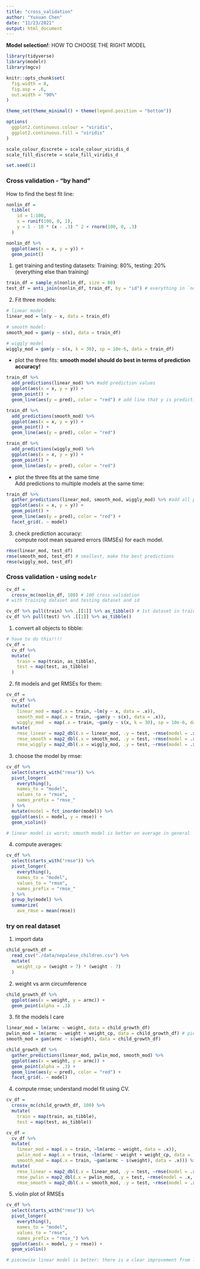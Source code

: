 ```yaml
---
title: "cross_validation"
author: "Yuxuan Chen"
date: "11/23/2021"
output: html_document
---
```

**Model selection!**: HOW TO CHOOSE THE  RIGHT MODEL

```r
library(tidyverse)
library(modelr)
library(mgcv)

knitr::opts_chunk$set(
  fig.width = 8,
  fig.asp = .6,
  out.width = "90%"
)

theme_set(theme_minimal() + theme(legend.position = "bottom"))

options(
  ggplot2.continuous.colour = "viridis", 
  ggplot2.continuous.fill = "viridis"
)

scale_colour_discrete = scale_colour_viridis_d
scale_fill_discrete = scale_fill_viridis_d

set.seed(1)
```


### Cross validation - "by hand"
How to find the best fit line: 

```r
nonlin_df = 
  tibble(
    id = 1:100,
    x = runif(100, 0, 1),
    y = 1 - 10 * (x - .3) ^ 2 + rnorm(100, 0, .3)
  )

nonlin_df %>% 
  ggplot(aes(x = x, y = y)) + 
  geom_point()
```
1. get training and testing datasets:
    Training: 80%, testing: 20% (everything else than training)
    
```r
train_df = sample_n(nonlin_df, size = 80)
test_df = anti_join(nonlin_df, train_df, by = "id") # everything in `nonlin_df`, but not in `train_df`, by `id`.
```

2. Fit three models:

```r
# linear model:
linear_mod = lm(y ~ x, data = train_df)

# smooth model:
smooth_mod = gam(y ~ s(x), data = train_df)

# wiggly model
wiggly_mod = gam(y ~ s(x, k = 30), sp = 10e-6, data = train_df)
```


 - plot the three fits: 
 **smooth model should do best in terms of prediction accuracy!**
```r
train_df %>% 
  add_predictions(linear_mod) %>% #add prediction values
  ggplot(aes(x = x, y = y)) +
  geom_point() +
  geom_line(aes(y = pred), color = "red") # add line that y is prediction values

train_df %>% 
  add_predictions(smooth_mod) %>% 
  ggplot(aes(x = x, y = y)) +
  geom_point() +
  geom_line(aes(y = pred), color = "red") 

train_df %>% 
  add_predictions(wiggly_mod) %>% 
  ggplot(aes(x = x, y = y)) +
  geom_point() +
  geom_line(aes(y = pred), color = "red") 
```
 
 - plot the three fits at the same time    
Add predictions to multiple models at the same time:
```r
train_df %>% 
  gather_predictions(linear_mod, smooth_mod, wiggly_mod) %>% #add all prediction values
  ggplot(aes(x = x, y = y)) +
  geom_point() +
  geom_line(aes(y = pred), color = "red") +
  facet_grid(. ~ model)
```

3. check prediction accuracy:    
compute root mean squared errors (RMSEs) for each model.   

```r
rmse(linear_mod, test_df)
rmse(smooth_mod, test_df) # smallest, make the best predictions
rmse(wiggly_mod, test_df)
```

### Cross validation - using `modelr`

```r
cv_df = 
  crossv_mc(nonlin_df, 100) # 100 cross validation
# with training dataset and testing dataset and id
```

```r
cv_df %>% pull(train) %>% .[[1]] %>% as_tibble() # 1st dataset in training
cv_df %>% pull(test) %>% .[[1]] %>% as_tibble()
```

1. convert all objects to tibble:
 
```r
# have to do this!!!!
cv_df = 
  cv_df %>% 
  mutate(
    train = map(train, as_tibble),
    test = map(test, as_tibble)
  )
```
2. fit models and get RMSEs for them:

```r
cv_df = 
  cv_df %>% 
  mutate( 
    linear_mod = map(.x = train, ~lm(y ~ x, data = .x)),
    smooth_mod = map(.x = train, ~gam(y ~ s(x), data = .x)),
    wiggly_mod  = map(.x = train, ~gam(y ~ s(x, k = 30), sp = 10e-6, data = .x))) %>% 
  mutate(
    rmse_linear = map2_dbl(.x = linear_mod, .y = test, ~rmse(model = .x, data = .y)), #compute rmse for test and model (map2_dbl: number)
    rmse_smooth = map2_dbl(.x = smooth_mod, .y = test, ~rmse(model = .x, data = .y)),
    rmse_wiggly = map2_dbl(.x = wiggly_mod, .y = test, ~rmse(model = .x, data = .y)))
```
 
3. choose the model by rmse:

```r
cv_df %>% 
  select(starts_with("rmse")) %>% 
  pivot_longer(
    everything(),
    names_to = "model",
    values_to = "rmse",
    names_prefix = "rmse_"
  ) %>% 
  mutate(model = fct_inorder(model)) %>% 
  ggplot(aes(x = model, y = rmse)) + 
  geom_violin()

# linear model is worst; smooth model is better on average in general
```

4.  compute averages:
```r
cv_df %>% 
  select(starts_with("rmse")) %>% 
  pivot_longer(
    everything(),
    names_to = "model",
    values_to = "rmse",
    names_prefix = "rmse_"
  ) %>% 
  group_by(model) %>% 
  summarize(
    ave_rmse = mean(rmse))
```

### try on real dataset
1. import data
```r
child_growth_df = 
  read_csv("./data/nepalese_children.csv") %>% 
  mutate(
    weight_cp = (weight > 7) * (weight - 7)
  )
```

2. weight vs arm circumference

```r
child_growth_df %>% 
  ggplot(aes(x = weight, y = armc)) +
  geom_point(alpha = .3)
```
3. fit the models I care
```r
linear_mod = lm(armc ~ weight, data = child_growth_df)
pwlin_mod = lm(armc ~ weight + weight_cp, data = child_growth_df) # piecewise linear model
smooth_mod = gam(armc ~ s(weight), data = child_growth_df)

```

```r
child_growth_df %>% 
  gather_predictions(linear_mod, pwlin_mod, smooth_mod) %>% 
  ggplot(aes(x = weight, y = armc)) +
  geom_point(alpha = .3) +
  geom_line(aes(y = pred), color = "red") +
  facet_grid(. ~ model)
```

4. compute rmse; understand model fit using CV.
```r
cv_df = 
  crossv_mc(child_growth_df, 100) %>% 
  mutate(
    train = map(train, as_tibble),
    test = map(test, as_tibble))

cv_df = 
  cv_df %>% 
  mutate(
    linear_mod = map(.x = train, ~lm(armc ~ weight, data = .x)),
    pwlin_mod = map(.x = train, ~lm(armc ~ weight + weight_cp, data = .x)),
    smooth_mod = map(.x = train, ~gam(armc ~ s(weight), data = .x))) %>% 
  mutate(
    rmse_linear = map2_dbl(.x = linear_mod, .y = test, ~rmse(model = .x, data = .y)), #compute rmse for test and model (map2_dbl: number)
    rmse_pwlin = map2_dbl(.x = pwlin_mod, .y = test, ~rmse(model = .x, data = .y)),
    rmse_smooth = map2_dbl(.x = smooth_mod, .y = test, ~rmse(model = .x, data = .y)))
```

5. violin plot of RMSEs 

```r
cv_df %>% 
  select(starts_with("rmse")) %>% 
  pivot_longer(
    everything(),
    names_to = "model", 
    values_to = "rmse",
    names_prefix = "rmse_") %>% 
  ggplot(aes(x = model, y = rmse)) +
  geom_violin()

# piecewise linear model is better: there is a clear improvement from linear model to piecewise linear model. And the interpretation of piecewise linear model is a little bit straight forward than other models. Smooth model is more accurate but more difficult to interpret. 

```





